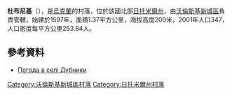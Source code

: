 {{coord|50|52|27|N|27|20|56|E|scale:30000|display=title}}

'''杜布尼基'''（{{lang-uk|Дубники}}），是[[烏克蘭|烏克蘭]]的村落，位於該國北部[[日托米爾州|日托米爾州]]，由[[沃倫斯基新城區|沃倫斯基新城區]]負責管轄，始建於1597年，面積1.37平方公里，海拔高度200米，2001年人口347，人口密度每平方公里253.84人。

==參考資料==
* [http://weather.in.ua/ua/zhitomirskaja/7404 Погода в селі Дубники] {{Wayback|url=http://weather.in.ua/ua/zhitomirskaja/7404 |date=20111219162731 }}

{{DEFAULTSORT:Дубники (Новоград-Волинський район)}}
[[Category:沃倫斯基新城區村落|Category:沃倫斯基新城區村落]]
[[Category:日托米爾州村落|Category:日托米爾州村落]]


{{Zhytomyr-geo-stub}}
